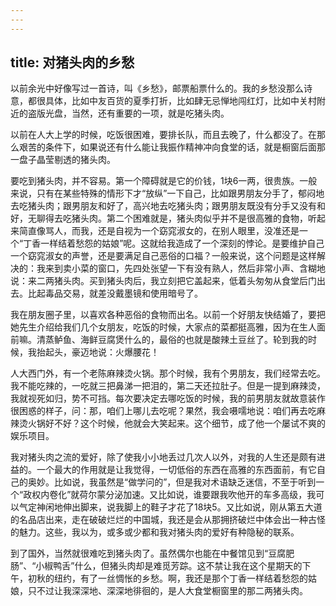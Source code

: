 ```yaml
---
---
---
```

title: 对猪头肉的乡愁
---




以前余光中好像写过一首诗，叫《乡愁》，邮票船票什么的。我的乡愁没那么诗意，都很具体，比如中友百货的夏季打折，比如肆无忌惮地闯红灯，比如中关村附近的盗版光盘，当然，还有重要的一项，就是吃猪头肉。

以前在人大上学的时候，吃饭很困难，要排长队，而且去晚了，什么都没了。在那么艰苦的条件下，如果说还有什么能让我振作精神冲向食堂的话，就是橱窗后面那一盘子晶莹剔透的猪头肉。

要吃到猪头肉，并不容易。第一个障碍就是它的价钱，1块6一两，很贵族。一般来说，只有在某些特殊的情形下才“放纵”一下自己，比如跟男朋友分手了，郁闷地去吃猪头肉；跟男朋友和好了，高兴地去吃猪头肉；跟男朋友既没有分手又没有和好，无聊得去吃猪头肉。第二个困难就是，猪头肉似乎并不是很高雅的食物，听起来简直像骂人，而我，还是自视为一个窈窕淑女的，在别人眼里，没准还是一个“丁香一样结着愁怨的姑娘”呢。这就给我造成了一个深刻的悖论。是要维护自己一个窈窕淑女的声誉，还是要满足自己恶俗的口福？一般来说，这个问题是这样解决的：我来到卖小菜的窗口，先四处张望一下有没有熟人，然后非常小声、含糊地说：来二两猪头肉。买到猪头肉后，我立刻把它盖起来，低着头匆匆从食堂后门出去。比起毒品交易，就差没戴墨镜和使用暗号了。

我在朋友圈子里，以喜欢各种恶俗的食物而出名。以前一个好朋友快结婚了，要把她先生介绍给我们几个女朋友，吃饭的时候，大家点的菜都挺高雅，因为在生人面前嘛。清蒸鲈鱼、海鲜豆腐煲什么的，最俗的也就是酸辣土豆丝了。轮到我的时候，我抬起头，豪迈地说：火爆腰花！

人大西门外，有一个老陈麻辣烫火锅。那个时候，我有个男朋友，我们经常去吃。我不能吃辣的，一吃就三把鼻涕一把泪的，第二天还拉肚子。但是一提到麻辣烫，我就视死如归，势不可挡。每次要决定去哪吃饭的时候，我的前男朋友就故意装作很困惑的样子，问：那，咱们上哪儿去吃呢？果然，我会嗫嚅地说：咱们再去吃麻辣烫火锅好不好？这个时候，他就会大笑起来。这个细节，成了他一个屡试不爽的娱乐项目。

我对猪头肉之流的爱好，除了使我小小地丢过几次人以外，对我的人生还是颇有进益的。一个最大的作用就是让我觉得，一切低俗的东西在高雅的东西面前，有它自己的奥妙。比如说，我虽然是“做学问的”，但是我对术语缺乏迷信，不至于听到一个“政权内卷化”就荷尔蒙分泌加速。又比如说，谁要跟我吹他开的车多高级，我可以气定神闲地伸出脚来，说我脚上的鞋子才花了18块5。又比如说，刚从第五大道的名品店出来，走在破破烂烂的中国城，我还是会从那拥挤破烂中体会出一种古怪的魅力。这些，我以为，或多或少都和我对猪头肉的爱好有种隐秘的联系。

到了国外，当然就很难吃到猪头肉了。虽然偶尔也能在中餐馆见到“豆腐肥肠”、“小椒鸭舌”什么，但猪头肉却是难觅芳踪。这不禁让我在这个星期天的下午，初秋的纽约，有了一丝惆怅的乡愁。啊，我还是那个丁香一样结着愁怨的姑娘，只不过让我深深地、深深地徘徊的，是人大食堂橱窗里的那二两猪头肉。